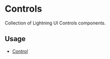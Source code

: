 # Controls

Collection of Lightning UI Controls components.

## Usage

- [Control](?path=/docs/elements-control-base)

